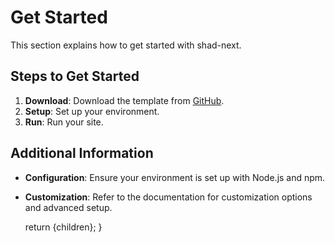 
# Get Started

This section explains how to get started with shad-next.

## Steps to Get Started

1. **Download**: Download the template from [GitHub](https://github.com/BankkRoll/shad-next).
2. **Setup**: Set up your environment.
3. **Run**: Run your site.

## Additional Information

- **Configuration**: Ensure your environment is set up with Node.js and npm.
- **Customization**: Refer to the documentation for customization options and advanced setup.

  return <DocsLayout>{children}</DocsLayout>;
}
